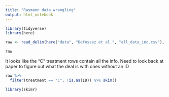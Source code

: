 ```yaml
---
title: "Rasmann data wrangling"
output: html_notebook
---
```


```r
library(tidyverse)
library(here)
```


```r
raw <- read_delim(here("data", "Defossez et al.", "all_data_ind.csv"), ";")
```

```r
raw
```

It looks like the "C" treatment rows contain all the info.  Need to look back at paper to figure out what the deal is with ones without an ID

```r
raw %>% 
  filter(treatment == "C", !is.na(ID)) %>% skim()
```

```r
library(skimr)
```

